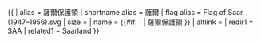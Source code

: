 {{ {{{1<noinclude>|country showdata</noinclude>}}}
| alias = 薩爾保護領
| shortname alias = 薩爾
| flag alias = Flag of Saar (1947–1956).svg
| size = {{{size|}}}
| name = {{#if: {{{name|}}} | {{{name|}}} | 薩爾保護領 }}
| altlink = {{{altlink|}}}
<noinclude>
| redir1 = SAA
| related1 = Saarland
</noinclude>
}}